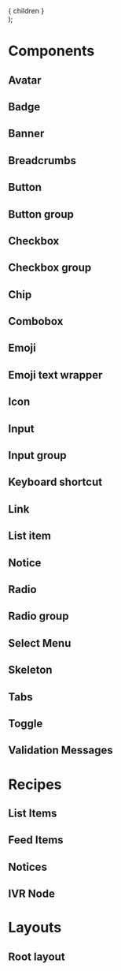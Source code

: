 
<Meta title="Visual Testing/Inline Components"/>

  <div
    data-qa="custom-container"
    className="d-ps-relative d-stack16"
  >
    { children }
  </div>
);

# Components

## Avatar

<CustomContainer>
  <Story id="visual-testing-avatar--default"/>
  <Story id="visual-testing-avatar--icon"/>
  <Story id="visual-testing-avatar--initials"/>
  <Story id="visual-testing-avatar--presence"/>
</CustomContainer>

## Badge

<Story id="components-badge--default"/>
<Story id="components-badge--variants"/>

## Banner

<CustomContainer>
  <Story id="visual-testing-banner--default" />
  <Story id="visual-testing-banner--info" />
  <Story id="visual-testing-banner--pinned" />
  <Story id="visual-testing-banner--warning" />
  <Story id="visual-testing-banner--success" />
  <Story id="visual-testing-banner--error" />
</CustomContainer>

## Breadcrumbs

<Story id="components-breadcrumbs--default"/>
<Story id="components-breadcrumbs--variants"/>

## Button

<CustomContainer>
  <Story id="components-button--default"/>
  <Story id="components-button--variants"/>
</CustomContainer>

## Button group

<Story id="components-button-group--default"/>

## Checkbox

<Story id="components-checkbox--default"/>
<Story id="components-checkbox--variants"/>

## Checkbox group

<Story id="components-checkbox-group--default"/>
<Story id="components-checkbox-group--variants"/>

## Chip

<CustomContainer>
  <Story id="components-chip--default"/>
  <Story id="components-chip--with-icon"/>
  <Story id="components-chip--with-avatar"/>
  <Story id="components-chip--non-interactive"/>
</CustomContainer>

## Combobox

<Story id="components-combobox--default"/>

## Emoji

<Story id="components-emoji--default"/>
<Story id="components-emoji--custom-emoji"/>
<Story id="components-emoji--variants"/>

## Emoji text wrapper

<CustomContainer>
  <Story id="components-emoji-text-wrapper--default"/>
  <Story id="components-emoji-text-wrapper--variants"/>
</CustomContainer>

## Icon

<Story id="components-icon--default" />
<Story id="components-icon--variants" />

## Input

<CustomContainer>
  <Story id="components-input--default"/>
  <Story id="components-input--with-description"/>
  <Story id="components-input--with-left-icon"/>
  <Story id="components-input--with-right-icon"/>
  <Story id="components-input--with-both-icons"/>
  <Story id="components-input--with-warning"/>
  <Story id="components-input--with-error"/>
  <Story id="components-input--with-success"/>
  <Story id="components-input--with-multiple-messages"/>
  <Story id="components-input--extra-small"/>
  <Story id="components-input--small"/>
  <Story id="components-input--large"/>
  <Story id="components-input--extra-large"/>
  <Story id="components-input--with-length-validation"/>
</CustomContainer>

## Input group

<Story id="components-input-group--default"/>
<Story id="components-input-group--variants"/>

## Keyboard shortcut

<Story id="components-keyboard-shortcut--default"/>
<Story id="components-keyboard-shortcut--variants"/>

## Link

<CustomContainer>
  <Story id="components-link--default"/>
  <Story id="components-link--variants"/>
</CustomContainer>

## List item

<Story id="components-list-item--default"/>
<Story id="components-list-item--custom"/>

## Notice

<CustomContainer>
  <Story id="components-notice--default"/>
  <Story id="components-notice--error"/>
  <Story id="components-notice--info"/>
  <Story id="components-notice--success"/>
  <Story id="components-notice--warning"/>
  <Story id="components-notice--important"/>
</CustomContainer>

## Radio

<Story id="components-radio--default"/>
<Story id="components-radio--variants"/>

## Radio group

<Story id="components-radio-group--default"/>
<Story id="components-radio-group--variants"/>

## Select Menu

<Story id="components-select-menu--default"/>
<Story id="components-select-menu--variants"/>

## Skeleton

<Story id="visual-testing-skeleton--default"/>
<Story id="visual-testing-skeleton--variants"/>

## Tabs

<CustomContainer>
  <Story id="components-tabs--default"/>
  <Story id="components-tabs--variants"/>
</CustomContainer>

## Toggle

<Story id="components-toggle--default"/>
<Story id="components-toggle--variants"/>

## Validation Messages

<CustomContainer>
  <Story id="components-validation-messages--default"/>
  <Story id="components-validation-messages--variants"/>
</CustomContainer>

# Recipes

## List Items

<Story id="recipes-list-items-contact-info--default"/>

## Feed Items

<Story id="recipes-conversation-view-time-pill--default" />

## Notices

<CustomContainer>
  <Story id="recipes-notices-top-banner-info--default"/>
  <Story id="recipes-notices-top-banner-info--variants"/>
</CustomContainer>

## IVR Node

<CustomContainer>
  <Story id="recipes-cards-ivr-node--default" />
  <Story id="recipes-cards-ivr-node--prompt-menu" />
  <Story id="recipes-cards-ivr-node--expert" />
  <Story id="recipes-cards-ivr-node--selected-node" />
  <Story id="recipes-cards-ivr-node--node-with-dtmf" />
</CustomContainer>

# Layouts

## Root layout

<CustomContainer>
  <Story id="components-root-layout--default"/>
  <Story id="components-root-layout--sticky-header"/>
</CustomContainer>

